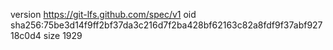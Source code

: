 version https://git-lfs.github.com/spec/v1
oid sha256:75be3d14f9ff2bf37da3c216d7f2ba428bf62163c82a8fdf9f37abf92718c0d4
size 1929
